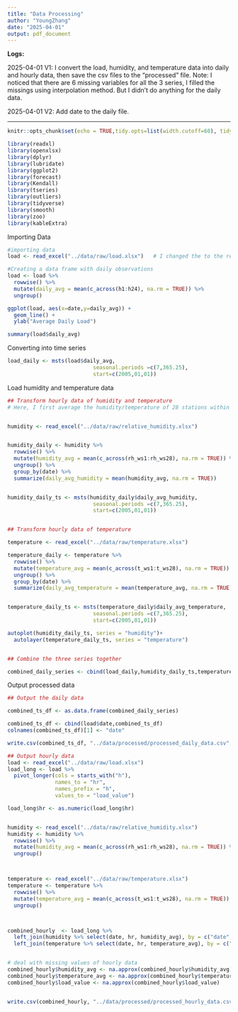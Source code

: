```yaml
---
title: "Data Processing"
author: "YoungZhang"
date: "2025-04-01"
output: pdf_document
---
```


**Logs:**

2025-04-01 V1: I convert the load, humidity, and temperature data into daily and hourly data, then save the csv files to the "processed" file. Note: I noticed that there are 6 missing variables for all the 3 series, I filled the missings using interpolation method. But I didn't do anything for the daily data.

2025-04-01 V2: Add date to the daily file.

---

```r
knitr::opts_chunk$set(echo = TRUE,tidy.opts=list(width.cutoff=60), tidy=TRUE) 
```

```r
library(readxl)
library(openxlsx)
library(dplyr)
library(lubridate)
library(ggplot2)
library(forecast)  
library(Kendall)
library(tseries)
library(outliers)
library(tidyverse)
library(smooth)
library(zoo)
library(kableExtra)
```

Importing Data
```r
#importing data
load <- read_excel("../data/raw/load.xlsx")   # I changed the to the relative address 

#Creating a data frame with daily observations
load <- load %>% 
  rowwise() %>%
  mutate(daily_avg = mean(c_across(h1:h24), na.rm = TRUE)) %>%
  ungroup()

ggplot(load, aes(x=date,y=daily_avg)) +
  geom_line() +
  ylab("Average Daily Load")

summary(load$daily_avg)

```

Converting into time series
```r
load_daily <- msts(load$daily_avg, 
                           seasonal.periods =c(7,365.25),
                           start=c(2005,01,01))
```


Load humidity and temperature data
```r

## Transform hourly data of humidity and temperature
# Here, I first average the humidity/temperature of 28 stations within one hour. Then I summarize to get daily values


humidity <- read_excel("../data/raw/relative_humidity.xlsx")


humidity_daily <- humidity %>% 
  rowwise() %>%
  mutate(humidity_avg = mean(c_across(rh_ws1:rh_ws28), na.rm = TRUE)) %>%  
  ungroup() %>%
  group_by(date) %>%
  summarize(daily_avg_humidity = mean(humidity_avg, na.rm = TRUE))   


humidity_daily_ts <- msts(humidity_daily$daily_avg_humidity, 
                           seasonal.periods =c(7,365.25),
                           start=c(2005,01,01))


## Transform hourly data of temperature

temperature <- read_excel("../data/raw/temperature.xlsx")

temperature_daily <- temperature %>% 
  rowwise() %>%
  mutate(temperature_avg = mean(c_across(t_ws1:t_ws28), na.rm = TRUE)) %>%
  ungroup() %>%
  group_by(date) %>%
  summarize(daily_avg_temperature = mean(temperature_avg, na.rm = TRUE))


temperature_daily_ts <- msts(temperature_daily$daily_avg_temperature, 
                           seasonal.periods =c(7,365.25),
                           start=c(2005,01,01))

autoplot(humidity_daily_ts, series = "humidity")+
  autolayer(temperature_daily_ts, series = "temperature")


## Combine the three series together

combined_daily_series <- cbind(load_daily,humidity_daily_ts,temperature_daily_ts)


```


Output processed data
```r
## Output the daily data

combined_ts_df <- as.data.frame(combined_daily_series)

combined_ts_df <- cbind(load$date,combined_ts_df)
colnames(combined_ts_df)[1] <- "date"

write.csv(combined_ts_df, "../data/processed/processed_daily_data.csv", row.names = FALSE)

```

```r
## Output hourly data
load <- read_excel("../data/raw/load.xlsx")
load_long <- load %>%
  pivot_longer(cols = starts_with("h"),  
               names_to = "hr",          
               names_prefix = "h",      
               values_to = "load_value") 

load_long$hr <- as.numeric(load_long$hr)


humidity <- read_excel("../data/raw/relative_humidity.xlsx")
humidity <- humidity %>% 
  rowwise() %>%
  mutate(humidity_avg = mean(c_across(rh_ws1:rh_ws28), na.rm = TRUE)) %>%  
  ungroup()



temperature <- read_excel("../data/raw/temperature.xlsx")
temperature <- temperature %>% 
  rowwise() %>%
  mutate(temperature_avg = mean(c_across(t_ws1:t_ws28), na.rm = TRUE)) %>%
  ungroup() 



combined_hourly  <- load_long %>%
  left_join(humidity %>% select(date, hr, humidity_avg), by = c("date", "hr"))%>%
  left_join(temperature %>% select(date, hr, temperature_avg), by = c("date", "hr"))


# deal with missing values of hourly data
combined_hourly$humidity_avg <- na.approx(combined_hourly$humidity_avg)
combined_hourly$temperature_avg <- na.approx(combined_hourly$temperature_avg)
combined_hourly$load_value <- na.approx(combined_hourly$load_value)


write.csv(combined_hourly, "../data/processed/processed_hourly_data.csv", row.names = FALSE)

```



